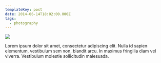 ```yaml
---
templateKey: post
date: 2014-06-14T18:02:00.000Z
tags:
  - photography
---
```

![](../../static/assets/20140614-IMG_8282.jpg)

Lorem ipsum dolor sit amet, consectetur adipiscing elit. Nulla id sapien elementum, vestibulum sem non, blandit arcu. In maximus fringilla diam vel viverra. Vestibulum molestie sollicitudin malesuada.

